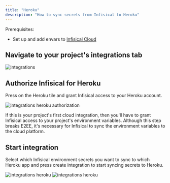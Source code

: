 ```yaml
---
title: "Heroku"
description: "How to sync secrets from Infisical to Heroku"
---
```


Prerequisites:

- Set up and add envars to [Infisical Cloud](https://app.infisical.com)

## Navigate to your project's integrations tab

![integrations](../../images/integrations.png)

## Authorize Infisical for Heroku

Press on the Heroku tile and grant Infisical access to your Heroku account.

![integrations heroku authorization](../../images/integrations-heroku-auth.png)

<Info>
  If this is your project's first cloud integration, then you'll have to grant
  Infisical access to your project's environment variables. Although this step
  breaks E2EE, it's necessary for Infisical to sync the environment variables to
  the cloud platform.
</Info>

## Start integration

Select which Infisical environment secrets you want to sync to which Heroku app and press create integration to start syncing secrets to Heroku.

![integrations heroku](../../images/integrations-heroku-create.png)
![integrations heroku](../../images/integrations-heroku.png)
